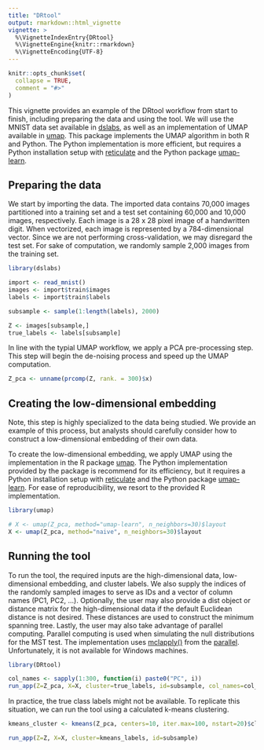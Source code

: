 ```yaml
---
title: "DRtool"
output: rmarkdown::html_vignette
vignette: >
  %\VignetteIndexEntry{DRtool}
  %\VignetteEngine{knitr::rmarkdown}
  %\VignetteEncoding{UTF-8}
---
```


```r
knitr::opts_chunk$set(
  collapse = TRUE,
  comment = "#>"
)
```

This vignette provides an example of the DRtool workflow from start to finish,
including preparing the data and using the tool. We will use the MNIST data set
available in [dslabs](https://cran.r-project.org/package=dslabs),
as well as an implementation of UMAP available in
[umap](https://cran.r-project.org/package=umap). This package
implements the UMAP algorithm in both R and Python. The Python implementation
is more efficient, but requires a Python installation setup with
[reticulate](https://cran.r-project.org/package=reticulate) and
the Python package [umap-learn](https://umap-learn.readthedocs.io/en/latest/).

## Preparing the data

We start by importing the data. The imported data contains 70,000 images
partitioned into a training set and a test set containing 60,000 and 10,000
images, respectively. Each image is a 28 x 28 pixel image of a handwritten
digit. When vectorized, each image is represented by a 784-dimensional vector.
Since we are not performing cross-validation, we may disregard the test set. For
sake of computation, we randomly sample 2,000 images from the training set.

```r
library(dslabs)

import <- read_mnist()
images <- import$train$images
labels <- import$train$labels

subsample <- sample(1:length(labels), 2000)

Z <- images[subsample,]
true_labels <- labels[subsample]
```

In line with the typial UMAP workflow, we apply a PCA pre-processing step. This
step will begin the de-noising process and speed up the UMAP computation.

```r
Z_pca <- unname(prcomp(Z, rank. = 300)$x)
```

## Creating the low-dimensional embedding

Note, this step is highly specialized to the data being studied. We provide an
example of this process, but analysts should carefully consider how to construct
a low-dimensional embedding of their own data.

To create the low-dimensional embedding, we apply UMAP using the implementation
in the R package [umap](https://cran.r-project.org/package=umap).
The Python implementation provided by the package is recommend for its
efficiency, but it requires a Python installation setup with
[reticulate](https://cran.r-project.org/package=reticulate) and
the Python package [umap-learn](https://umap-learn.readthedocs.io/en/latest/).
For ease of reproducibility, we resort to the provided R implementation.

```r
library(umap)

# X <- umap(Z_pca, method="umap-learn", n_neighbors=30)$layout
X <- umap(Z_pca, method="naive", n_neighbors=30)$layout
```

## Running the tool

To run the tool, the required inputs are the high-dimensional data,
low-dimensional embedding, and cluster labels. We also supply the indices of the
randomly sampled images to serve as IDs and a vector of column names (PC1, PC2,
...). Optionally, the user may also provide a dist object or distance matrix
for the high-dimensional data if the default Euclidean distance is not desired.
These distances are used to construct the minimum spanning tree. Lastly, the
user may also take advantage of parallel computing. Parallel computing is used
when simulating the null distributions for the MST test. The implementation
uses [mclapply()](https://www.rdocumentation.org/packages/parallel/versions/3.4.0/topics/mclapply)
from the [parallel](https://www.rdocumentation.org/packages/parallel/versions/3.6.2).
Unfortunately, it is not available for Windows machines.

```r
library(DRtool)

col_names <- sapply(1:300, function(i) paste0("PC", i))
run_app(Z=Z_pca, X=X, cluster=true_labels, id=subsample, col_names=col_names, parallel=TRUE)
```

In practice, the true class labels might not be available. To replicate this
situation, we can run the tool using a calculated k-means clustering.

```r
kmeans_cluster <- kmeans(Z_pca, centers=10, iter.max=100, nstart=20)$cluster

run_app(Z=Z, X=X, cluster=kmeans_labels, id=subsample)
```

